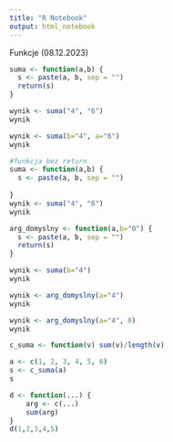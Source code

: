 ---
title: "R Notebook"
output: html_notebook
---

Funkcje (08.12.2023)

```{r}
suma <- function(a,b) {
  s <- paste(a, b, sep = "")
  return(s)
}
```

```{r}
wynik <- suma("4", "6")
wynik
```

```{r}
wynik <- suma(b="4", a="6")
wynik
```
```{r}
#funkcja bez return
suma <- function(a,b) {
  s <- paste(a, b, sep = "")
  
}
wynik <- suma("4", "6")
wynik
```

```{r}
arg_domyslny <- function(a,b="0") {
  s <- paste(a, b, sep = "")
  return(s)
}
```

```{r}
wynik <- suma(b="4")
wynik
```

```{r}
wynik <- arg_domyslny(a="4")
wynik
```

```{r}
wynik <- arg_domyslny(a="4", 8)
wynik
```
```{r}
c_suma <- function(v) sum(v)/length(v)
```

```{r}
a <- c(1, 2, 3, 4, 5, 6)
s <- c_suma(a)
s
```



```{r}
d <- function(...) {
    arg <- c(...)
    sum(arg)
}
d(1,2,3,4,5)
```

